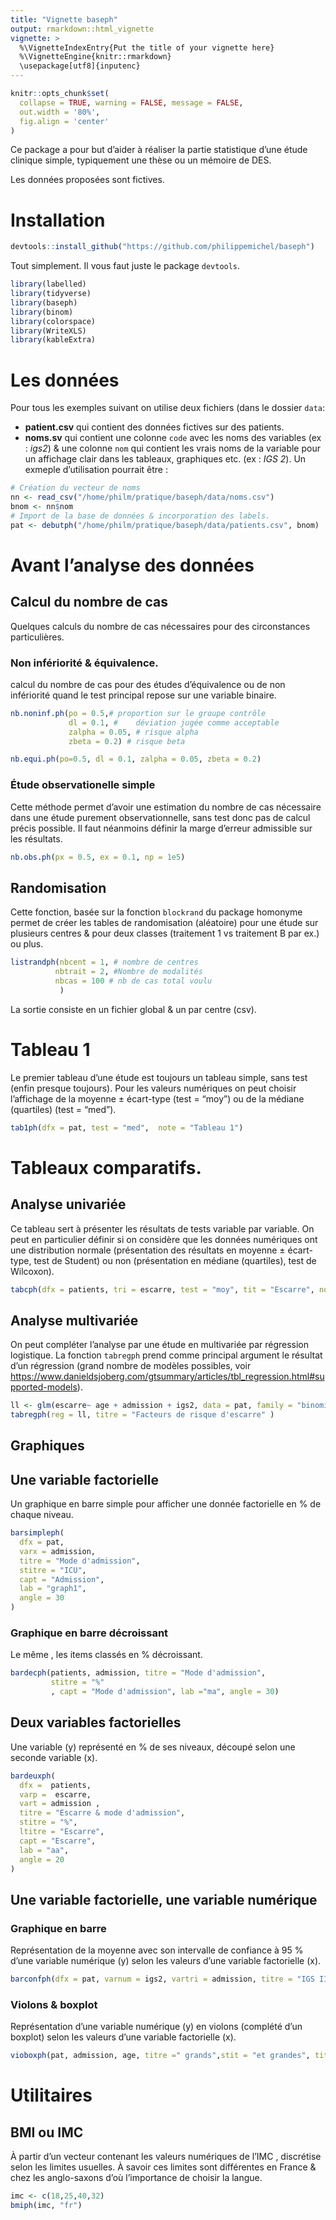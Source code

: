 ```yaml
---
title: "Vignette baseph"
output: rmarkdown::html_vignette
vignette: >
  %\VignetteIndexEntry{Put the title of your vignette here}
  %\VignetteEngine{knitr::rmarkdown}
  \usepackage[utf8]{inputenc}
---
```


```r
knitr::opts_chunk$set(
  collapse = TRUE, warning = FALSE, message = FALSE, 
  out.width = '80%',
  fig.align = 'center'
)
```

 Ce package a pour but d'aider à réaliser la partie statistique d'une étude clinique simple, typiquement une thèse ou un mémoire de DES.
 
 Les données proposées sont fictives. 

# Installation

```r
devtools::install_github("https://github.com/philippemichel/baseph")
```

Tout simplement. Il vous faut juste le package `devtools`.


```r
library(labelled)
library(tidyverse)
library(baseph)
library(binom)
library(colorspace)
library(WriteXLS)
library(kableExtra)
```

 
 
# Les données

Pour tous les exemples suivant on utilise deux fichiers (dans le dossier `data`: 

- **patient.csv** qui contient des données fictives sur des patients.
- **noms.sv** qui contient une colonne `code` avec les noms des variables (ex : *igs2*) & une colonne `nom` qui contient les vrais noms de la variable pour un affichage clair dans les tableaux, graphiques etc. (ex : *IGS 2*). Un exmeple d'utilisation pourrait être :

```r
# Création du vecteur de noms
nn <- read_csv("/home/philm/pratique/baseph/data/noms.csv")
bnom <- nn$nom
# Import de la base de données & incorporation des labels.
pat <- debutph("/home/philm/pratique/baseph/data/patients.csv", bnom)
```

# Avant l'analyse des données

## Calcul du nombre de cas

Quelques calculs du nombre de cas nécessaires pour des circonstances particulières.


### Non infériorité & équivalence. 

calcul du nombre de cas pour des études d'équivalence ou de non infériorité quand le test principal repose sur une variable binaire.

```r
nb.noninf.ph(po = 0.5,# proportion sur le groupe contrôle
             dl = 0.1, # 	déviation jugée comme acceptable
             zalpha = 0.05, # risque alpha
             zbeta = 0.2) # risque beta
```

```r
nb.equi.ph(po=0.5, dl = 0.1, zalpha = 0.05, zbeta = 0.2)
```

### Étude observationelle simple

Cette méthode permet d'avoir une estimation du nombre de cas nécessaire dans une étude purement observationnelle, sans test donc pas de calcul précis possible. Il faut néanmoins définir la marge d'erreur admissible sur les résultats.

```r
nb.obs.ph(px = 0.5, ex = 0.1, np = 1e5)
```


## Randomisation


Cette fonction, basée sur la fonction `blockrand` du package homonyme permet de créer les tables de randomisation (aléatoire) pour une étude sur plusieurs centres & pour deux classes (traitement 1 vs traitement B par ex.) ou plus. 

```r
listrandph(nbcent = 1, # nombre de centres
          nbtrait = 2, #Nombre de modalités
          nbcas = 100 # nb de cas total voulu
           )
```
La sortie consiste en un fichier global & un par centre (csv).


# Tableau 1

Le premier tableau d'une étude est toujours un tableau simple, sans test (enfin presque toujours). Pour les valeurs numériques on peut choisir l’affichage de la moyenne ± écart-type (test = "moy") ou de la médiane (quartiles) (test = "med").

```r
tab1ph(dfx = pat, test = "med",  note = "Tableau 1")
```


# Tableaux comparatifs. 

## Analyse univariée

Ce tableau sert à présenter les résultats de tests variable par variable.  On peut en particulier définir si on considère que les données numériques ont une distribution normale (présentation des résultats en moyenne ± écart-type, test de Student) ou non (présentation en médiane (quartiles), test de Wilcoxon).

```r
tabcph(dfx = patients, tri = escarre, test = "moy", tit = "Escarre", note = "Facteurs de risque d'escarre")
```


## Analyse multivariée

On peut compléter l'analyse par une étude en multivariée par régression logistique.
La fonction `tabregph` prend comme principal argument le résultat d'un régression (grand nombre de modèles possibles, voir <https://www.danieldsjoberg.com/gtsummary/articles/tbl_regression.html#supported-models>).


```r
ll <- glm(escarre~ age + admission + igs2, data = pat, family = "binomial")
tabregph(reg = ll, titre = "Facteurs de risque d'escarre" )
```

## Graphiques

## Une variable factorielle

Un graphique en barre simple pour afficher une donnée factorielle en % de chaque niveau.

```r
barsimpleph(
  dfx = pat,
  varx = admission,
  titre = "Mode d'admission",
  stitre = "ICU",
  capt = "Admission",
  lab = "graph1",
  angle = 30
)
```

### Graphique en barre décroissant

Le même , les items classés en % décroissant.
 
```r
bardecph(patients, admission, titre = "Mode d'admission",
         stitre = "%"
         , capt = "Mode d'admission", lab ="ma", angle = 30)
```

## Deux variables factorielles

Une variable (y) représenté en % de  ses niveaux, découpé selon une seconde variable (x).

```r
bardeuxph(
  dfx =  patients,
  varp =  escarre,
  vart = admission ,
  titre = "Escarre & mode d'admission",
  stitre = "%",
  ltitre = "Escarre",
  capt = "Escarre",
  lab = "aa",
  angle = 20
)
```

## Une variable factorielle, une variable numérique

### Graphique en barre

Représentation de la moyenne avec son intervalle de confiance à 95 %  d'une variable numérique (y) selon les valeurs d'une variable factorielle (x).

```r
barconfph(dfx = pat, varnum = igs2, vartri = admission, titre = "IGS II selon la provenance du patient", stitre = "en ICU", tx = "Mode d'admission", ty = "IGS II", angle = 0)
```

### Violons & boxplot

Représentation  d'une variable numérique (y) en violons (complété d'un boxplot) selon les valeurs d'une variable factorielle (x).

```r
vioboxph(pat, admission, age, titre =" grands",stit = "et grandes", titx = "Mode d'admission")
```

# Utilitaires

## BMI ou IMC

À partir d'un vecteur contenant les valeurs numériques de l'IMC , discrétise selon les limites usuelles. À savoir ces limites sont différentes en France & chez les anglo-saxons d'où l’importance de choisir la langue.

```r
imc <- c(18,25,40,32)
bmiph(imc, "fr")
```

